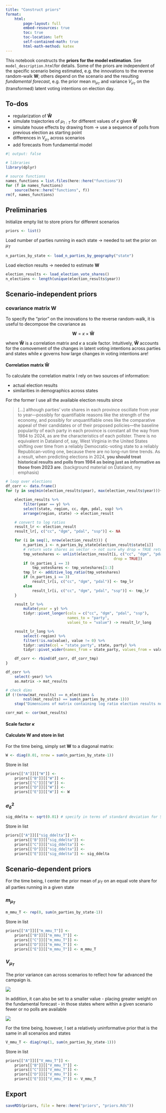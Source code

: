 ```yaml
---
title: "Construct priors"
format: 
    html:
        page-layout: full
        embed-resources: true
        toc: true
        toc-location: left
        self-contained-math: true
        html-math-method: katex
---
```


This notebook constructs the **priors for the model estimation**. See `model_description.html`for details. Some of the priors are independent of the specific scenario being estimated, e.g. the innovations to the reverse random-walk $\boldsymbol{W}$; others depend on the scenario and the resulting *fundamental forecast*, e.g. the prior mean $m_{\mu_T}$ and variance $V_{\mu_T}$ on the (transformed) latent voting intentions on election day.

## To-dos

- regularization of $\boldsymbol{\hat{W}}$
- simulate trajectories of $\mu_{1:T}$ for different values of $\kappa$ given $\boldsymbol{\hat{W}}$
- simulate house effects by drawing from -> use a sequence of polls from previous election as starting point
- differences in $V_{\mu_T}$ across scenarios
- add forecasts from fundamental model

```r
#| output: false

# libraries
library(dplyr)

# source functions
names_functions = list.files(here::here("functions"))
for (f in names_functions)
    source(here::here("functions", f))
rm(f, names_functions)
```

## Preliminaries

Initialize empty list to store priors for different scenarios

```r
priors <- list() 
```

Load number of parties running in each state -> needed to set the prior on $\mu_T$
```r
n_parties_by_state <- load_n_parties_by_geography("state")
```

Load election results -> needed to estimate $\boldsymbol{W}$

```r
election_results <- load_election_vote_shares()
n_elections <- length(unique(election_results$year))
```

## Scenario-independent priors

### covariance matrix $\boldsymbol{W}$

To specify the "prior" on the innovations to the reverse random-walk, it is useful to decompose the covariance as 

$$
\boldsymbol{W} = \kappa \times \boldsymbol{\hat{W}}
$$

where $\boldsymbol{\hat{W}}$ is a correlation matrix and $\kappa$ a scale factor. Intuitively, $\boldsymbol{\hat{W}}$ accounts for the comovement of the changes in latent voting intentions across parties and states while $\kappa$ governs how large changes in voting intentions are!

#### Correlation matrix $\boldsymbol{\hat{W}}$

To calculate the correlation matrix I rely on two sources of information: 

- actual election results
- similarities in demographics across states

For the former I use all the available election results since 


> [...] although parties’ vote shares in each province oscillate from year to year—possibly for quantifiable reasons like the strength of the economy, and possibly for unquantifiable ones like the comparative appeal of their candidates or of their proposed policies—the baseline popularity of each party in each province is constant all the way from 1984 to 2024, as are the characteristics of each pollster. There is no equivalent in Dataland of, say, West Virginia in the United States shifting over time from a reliably Democratic-voting state to a reliably Republican-voting one, because there are no long-run time trends. As a result, when predicting elections in 2024, **you should treat historical results and polls from 1984 as being just as informative as those from 2023 are**. (background material on Dataland, my emphasis)


```r
# loop over elections
df_corr <- data.frame()
for (y in seq(min(election_results$year), max(election_results$year))){

    election_results %>% 
        filter(year == y) %>%
        select(state, region, cc, dgm, pdal, ssp) %>% 
        arrange(region, state) -> election_result

    # convert to log ratios
    result_lr <- election_result
    result_lr[, c("cc", "dgm", "pdal", "ssp")] <- NA

    for (i in seq(1, nrow(election_result))) {
        n_parties_i <- n_parties_by_state[election_result$state[i]]
        # return vote shares as vector -> not sure why drop = TRUE returns list!?
        tmp_voteshares <- unlist(election_result[i, c("cc", "dgm", "pdal", "ssp"), 
                                                 drop = TRUE])
        if (n_parties_i == 3)
            tmp_voteshares <- tmp_voteshares[1:3] 
        tmp_lr <- additive_log_ratio(tmp_voteshares)
        if (n_parties_i == 3)
            result_lr[i, c("cc", "dgm", "pdal")] <- tmp_lr
        else 
            result_lr[i, c("cc", "dgm", "pdal", "ssp")] <- tmp_lr
    }

    result_lr %>% 
        mutate(year = y) %>%
        tidyr::pivot_longer(cols = c("cc", "dgm", "pdal", "ssp"),
                            names_to = "party", 
                            values_to = "value") -> result_lr_long

    result_lr_long %>% 
        select(-region) %>% 
        filter(!is.na(value), value != 0) %>%
        tidyr::unite(col = "state_party", state, party) %>%
        tidyr::pivot_wider(names_from = state_party, values_from = value) -> df_corr_tmp

    df_corr <- rbind(df_corr, df_corr_tmp)
}

df_corr %>% 
    select(-year) %>% 
    as.matrix -> mat_results 

# check dims
if (!(nrow(mat_results) == n_elections & 
        ncol(mat_results) == sum(n_parties_by_state-1)))
    stop("Dimensions of matrix containing log ratio election results not correct. Abort!")

corr_mat <- cor(mat_results)
```

#### Scale factor $\kappa$

#### Calculate $\boldsymbol{W}$ and store in list

For the time being, simply set $\boldsymbol{W}$ to a diagonal matrix: 

```r
W <- diag(0.01, nrow = sum(n_parties_by_state-1))
```

Store in list
```r
priors[["A"]][["W"]] <- 
    priors[["B"]][["W"]] <- 
    priors[["C"]][["W"]] <- 
    priors[["D"]][["W"]] <- 
    priors[["E"]][["W"]] <- W
```

### $\sigma^2_{\delta}$

```r
sig_ddelta <- sqrt(0.01) # specify in terms of standard deviation for Stan!
```

Store in list

```r

priors[["A"]][["sig_ddelta"]] <- 
    priors[["B"]][["sig_ddelta"]] <- 
    priors[["C"]][["sig_ddelta"]] <- 
    priors[["D"]][["sig_ddelta"]] <- 
    priors[["E"]][["sig_ddelta"]] <- sig_ddelta
```

## Scenario-dependent priors

For the time being, I center the prior mean of $\mu_T$ on an equal vote share for all parties running in a given state

### $m_{\mu_T}$

```r
m_mmu_T <- rep(0, sum(n_parties_by_state-1))
```

Store in list
```r
priors[["A"]][["m_mmu_T"]] <- 
    priors[["B"]][["m_mmu_T"]] <- 
    priors[["C"]][["m_mmu_T"]] <- 
    priors[["D"]][["m_mmu_T"]] <- 
    priors[["E"]][["m_mmu_T"]] <- m_mmu_T
```

### $V_{\mu_T}$

The prior variance can across scenarios to reflect how far advanced the campaign is. 

![](./../plots/available_polls_over_time.png)

In addition, it can also be set to a smaller value - placing greater weight on the fundamental forecast - in those states where within a given scenario fewer or no polls are available

![](./../plots/available_polls_by_geography.png)

For the time being, however, I set a relatively uninformative prior that is the same in all scenarios and states

```r
V_mmu_T <- diag(rep(1, sum(n_parties_by_state-1)))
```

Store in list
```r
priors[["A"]][["V_mmu_T"]] <- 
    priors[["B"]][["V_mmu_T"]] <- 
    priors[["C"]][["V_mmu_T"]] <- 
    priors[["D"]][["V_mmu_T"]] <- 
    priors[["E"]][["V_mmu_T"]] <- V_mmu_T
```

## Export


```r
saveRDS(priors, file = here::here("priors", "priors.Rds"))
```